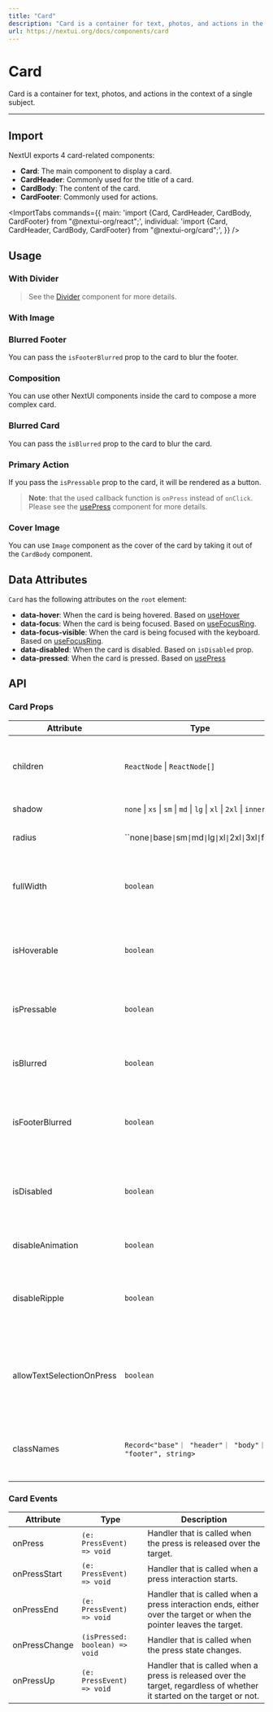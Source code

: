```yaml
---
title: "Card"
description: "Card is a container for text, photos, and actions in the context of a single subject."
url: https://nextui.org/docs/components/card
---
```


# Card

Card is a container for text, photos, and actions in the context of a single subject.

<ComponentLinks component="card" />

---

## Import

NextUI exports 4 card-related components:

- **Card**: The main component to display a card.
- **CardHeader**: Commonly used for the title of a card.
- **CardBody**: The content of the card.
- **CardFooter**: Commonly used for actions.

<ImportTabs
  commands={{
    main: 'import {Card, CardHeader, CardBody, CardFooter} from "@nextui-org/react";',
    individual: 'import {Card, CardHeader, CardBody, CardFooter} from "@nextui-org/card";',
  }}
/>

## Usage

<CodeDemo title="Usage" files={cardContent.usage} />

### With Divider

<CodeDemo title="With Divider" files={cardContent.divider} />

> See the [Divider](/docs/components/divider) component for more details.

### With Image

<CodeDemo title="With Image" files={cardContent.image} />

### Blurred Footer

You can pass the `isFooterBlurred` prop to the card to blur the footer.

<CodeDemo title="Blurred Footer" files={cardContent.blurredFooter} />

### Composition

You can use other NextUI components inside the card to compose a more complex card.

<CodeDemo title="Composition" files={cardContent.composition} />

### Blurred Card

You can pass the `isBlurred` prop to the card to blur the card.

<CodeDemo isGradientBox title="Blurred Card" files={cardContent.blurred} />

### Primary Action

If you pass the `isPressable` prop to the card, it will be rendered as a button.

<CodeDemo title="Primary Action" files={cardContent.primaryAction} />

> **Note**: that the used callback function is `onPress` instead of `onClick`. Please see the [usePress](https://react-spectrum.adobe.com/react-aria/usePress.html#usepress) component for more details.

### Cover Image

You can use `Image` component as the cover of the card by taking it out of the `CardBody` component.

<CodeDemo title="Cover Image" files={cardContent.coverImage} />

<Spacer y={4} />

## Data Attributes

`Card` has the following attributes on the `root` element:

- **data-hover**:
  When the card is being hovered. Based on [useHover](https://react-spectrum.adobe.com/react-aria/useHover.html)
- **data-focus**:
  When the card is being focused. Based on [useFocusRing](https://react-spectrum.adobe.com/react-aria/useFocusRing.html).
- **data-focus-visible**:
  When the card is being focused with the keyboard. Based on [useFocusRing](https://react-spectrum.adobe.com/react-aria/useFocusRing.html).
- **data-disabled**:
  When the card is disabled. Based on `isDisabled` prop.
- **data-pressed**:
  When the card is pressed. Based on [usePress](https://react-spectrum.adobe.com/react-aria/usePress.html)

<Spacer y={4} />

## API

### Card Props

| Attribute                 | Type                                                                          | Description                                                                   | Default |
| ------------------------- | ----------------------------------------------------------------------------- | ----------------------------------------------------------------------------- | ------- |
| children                  | `ReactNode` \| `ReactNode[]`                                                  | Usually the Card parts, `CardHeader`, `CardBody` and `CardFooter`.            | -       |
| shadow                    | `none` \| `xs` \| `sm` \| `md` \| `lg` \| `xl` \| `2xl` \| `inner`            | The card shadow.                                                              | `md`    |
| radius                    | ``none` \| `base` \| `sm` \| `md` \| `lg` \| `xl` \| `2xl` \| `3xl` \| `full` | The card border radius.                                                       | `xl`    |
| fullWidth                 | `boolean`                                                                     | Whether the card should take the full width of its parent.                    | `false` |
| isHoverable               | `boolean`                                                                     | Whether the card should change the background on hover.                       | `false` |
| isPressable               | `boolean`                                                                     | Whether the card should allow to be pressed.                                  | `false` |
| isBlurred                 | `boolean`                                                                     | Whether the card background should be blurred.                                | `false` |
| isFooterBlurred           | `boolean`                                                                     | Whether the card footer background should be blurred.                         | `false` |
| isDisabled                | `boolean`                                                                     | Whether the card should be disabled. The press events will be ignored.        | `false` |
| disableAnimation          | `boolean`                                                                     | Whether to disable the animation.                                             | `false` |
| disableRipple             | `boolean`                                                                     | Whether to disable ripple effect. Only when `isPressable` is true.            | `false` |
| allowTextSelectionOnPress | `boolean`                                                                     | Whether to allow text selection on pressing. Only when `isPressable` is true. | `false` |
| classNames                | `Record<"base"｜ "header"｜ "body"｜ "footer", string>`                       | Allows to set custom class names for the card slots.                          | -       |

### Card Events

| Attribute     | Type                           | Description                                                                                                             |
| ------------- | ------------------------------ | ----------------------------------------------------------------------------------------------------------------------- |
| onPress       | `(e: PressEvent) => void`      | Handler that is called when the press is released over the target.                                                      |
| onPressStart  | `(e: PressEvent) => void`      | Handler that is called when a press interaction starts.                                                                 |
| onPressEnd    | `(e: PressEvent) => void`      | Handler that is called when a press interaction ends, either over the target or when the pointer leaves the target.     |
| onPressChange | `(isPressed: boolean) => void` | Handler that is called when the press state changes.                                                                    |
| onPressUp     | `(e: PressEvent) => void`      | Handler that is called when a press is released over the target, regardless of whether it started on the target or not. |
